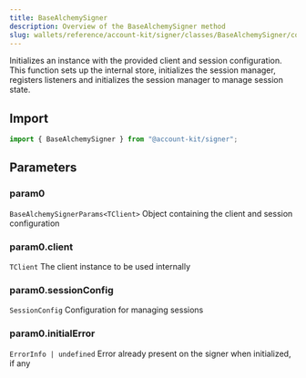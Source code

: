 ```yaml
---
title: BaseAlchemySigner
description: Overview of the BaseAlchemySigner method
slug: wallets/reference/account-kit/signer/classes/BaseAlchemySigner/constructor
---
```


Initializes an instance with the provided client and session configuration.
This function sets up the internal store, initializes the session manager,
registers listeners and initializes the session manager to manage session state.

## Import

```ts
import { BaseAlchemySigner } from "@account-kit/signer";
```

## Parameters

### param0

`BaseAlchemySignerParams<TClient>`
Object containing the client and session configuration

### param0.client

`TClient`
The client instance to be used internally

### param0.sessionConfig

`SessionConfig`
Configuration for managing sessions

### param0.initialError

`ErrorInfo | undefined`
Error already present on the signer when initialized, if any
